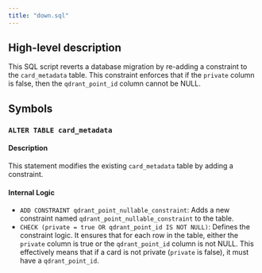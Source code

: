 ```yaml
---
title: "down.sql"
---
```


## High-level description
This SQL script reverts a database migration by re-adding a constraint to the `card_metadata` table. This constraint enforces that if the `private` column is false, then the `qdrant_point_id` column cannot be NULL.

## Symbols

### `ALTER TABLE card_metadata`
#### Description
This statement modifies the existing `card_metadata` table by adding a constraint.

#### Internal Logic
- `ADD CONSTRAINT qdrant_point_nullable_constraint`: Adds a new constraint named `qdrant_point_nullable_constraint` to the table.
- `CHECK (private = true OR qdrant_point_id IS NOT NULL)`: Defines the constraint logic. It ensures that for each row in the table, either the `private` column is true or the `qdrant_point_id` column is not NULL. This effectively means that if a card is not private (`private` is false), it must have a `qdrant_point_id`. 
